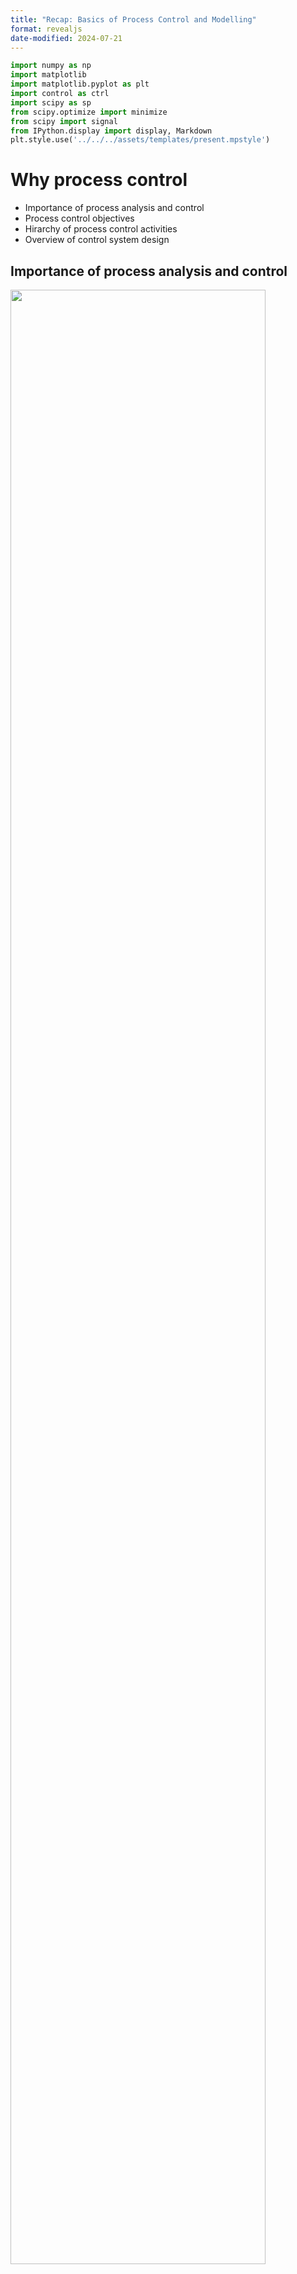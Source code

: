 ```yaml
---
title: "Recap: Basics of Process Control and Modelling"
format: revealjs
date-modified: 2024-07-21
---
```


```python
import numpy as np
import matplotlib
import matplotlib.pyplot as plt
import control as ctrl
import scipy as sp
from scipy.optimize import minimize
from scipy import signal
from IPython.display import display, Markdown
plt.style.use('../../../assets/templates/present.mpstyle')
```

# Why process control 

* Importance of process analysis and control
* Process control objectives
* Hirarchy of process control activities
* Overview of control system design

## Importance of process analysis and control

::: {.r-stack}

![](./chemical-processes-01.png){.fragment width=90%}

![](./chemical-processes-02.png){.fragment width=90%}

:::

::: {.fragment}

* Optimal process operations require [efficient and effective
  control]{.highlight}
* Control systems and advanced algorithms are deployed to monitor, regulate,
  and
  optimize the process variables.  

:::

## Process System, Input and Output


::: {.r-stack}

![](./process-system-nomenclature-01.png){.fragment .absolute top=150 right=50 width=90%}

![](./process-system-nomenclature-02.png){.fragment .absolute top=150 right=50 width=90%}

![](./process-system-nomenclature-03.png){.fragment .absolute top=150 right=50 width=90%}

![](./process-system-nomenclature-04.png){.fragment .absolute top=150 right=50 width=90%}

![](./process-system-nomenclature-05.png){.fragment .absolute top=150 right=50 width=90%}

![](./process-system-nomenclature-06.png){.fragment .absolute top=150 right=50 width=90%}

![](./process-system-nomenclature-07.png){.fragment .absolute top=150 right=50 width=90%}

:::

::: {.fragment .absolute top=450}

:::: {.columns}

::: {.column width=50%}

![](../../../assets/images/liquid-level-tank-example.png){width=70%}

:::
::: {.column .smaller width=50%}

- Manipulated Variable (MV): The flow rate of the liquid into or out of the
  tank. 

- Controlled Variable (CV): Level of the liquid in the tank

- Disturbances: Changes in inlet flow rate, changes in outlet flow rate,
  temperature variations, pressure fluctuations

- Unmeasured Output: The temperature of the liquid in the tank

:::
::::
:::

## Control objectives

:::: {.columns}

::: {.column .fragment width=45%}

### Explicit control objectives (ECOs)

- Clearly defined and typically quantifiable goals for the performance of a
  control system. 

- These objectives are explicitly stated

- Form the basis of the formal design and analysis of control systems

- [Examples]{.highlight}:

  ::: {.smaller}
  Setpoint Tracking, Disturbance Rejection, Stability, Speed of Response,
  Overshoot Minimization, Regulatory Compliance 
  :::
:::

::: {.column width=10%}
:::

::: {.column .fragment width=45%}

### Implicit control objectives (ICOs)

- Not explicitly stated or quantified

- Often evaluated qualitatively

- Have a significant long-term impact

- Play a crucial role in the successful implementation

- [Examples]{.highlight}:

  :::{.smaller}
  Simplicity, Reliability, Cost-effectiveness, Safety, Flexibility, Scalability 
  :::
  
:::

::::

:::{.fragment}
:::{.callout-note appearance="simple"}

Control System Design should link the two types of control objectives.

Real plants can have similar ICOs but different ECOs

:::
:::


## Implicit control objectives

:::: {.columns}

::: {.column width=50%}

::: {.fragment}

### Safety First

- People
- Environment
- Equipment

### Profit

- meeting final product specifications
- minimizing waste production
- minimizing environmental impact
- minimizing energy use
- maximizing overall production rate

:::

:::


::: {.column width=50%}

::: {.fragment}

### Reducing variability

- Poor control requires set point far from constraint

  ![](../../../assets/images/01-recap-fig1-pv_poorly_controlled.png){width="50%"}

:::

:::{.fragment}

- Good control permits set point near constraint 
    
  ![](../../../assets/images/01-recap-fig2-pv_tightly_controlled.png){width="50%"}

:::

:::

::::

  <!-- right: 800px !important; -->
  <!---->

## Optimal plant operations

::: {.r-stack}

![](./01-recap-fig3-optimal-plant-operations-01.png){.fragment  .absolute top=100 right=50 width=80%}

![](./01-recap-fig3-optimal-plant-operations-02.png){.fragment  .absolute top=100 right=50 width=80%}

![](./01-recap-fig3-optimal-plant-operations-03.png){.fragment  .absolute top=100 right=50 width=80%}

![](./01-recap-fig3-optimal-plant-operations-04.png){.fragment  .absolute top=100 right=50 width=80%}

![](./01-recap-fig3-optimal-plant-operations-05.png){.fragment  .absolute top=100 right=50 width=80%}

![](./01-recap-fig3-optimal-plant-operations-06.png){.fragment .absolute top=100 right=50 width=80%}


::: 

## Hirarchy of process control activities

::: {.r-stack}

![](./01-recap-time-scales-of-process-control-activities-01.png){.fragment  .absolute top=150 right=50}

![](./01-recap-time-scales-of-process-control-activities-02.png){.fragment  .absolute top=150 right=50}

![](./01-recap-time-scales-of-process-control-activities-03.png){.fragment  .absolute top=150 right=50}

![](./01-recap-time-scales-of-process-control-activities-04.png){.fragment  .absolute top=150 right=50}

![](./01-recap-time-scales-of-process-control-activities-05.png){.fragment  .absolute top=150 right=50}

![](./01-recap-time-scales-of-process-control-activities-06.png){.fragment  .absolute top=150 right=50}

![](./01-recap-time-scales-of-process-control-activities-07.png){.fragment .absolute top=150 right=50}

:::

## Overview of control system design

![](../../../assets/images/major-steps-control-system-developement.png)

<!-- :::: {.columns} -->
<!---->
<!-- ::: {.column width=50%} -->
<!-- ![](../../../assets/images/major-steps-control-system-developement.png) -->
<!-- ::: -->
<!---->
<!-- ::: {.column width=50%} -->
<!---->
<!-- ::: -->
<!---->
<!-- :::: -->
<!---->

# Fundamentals of process modeling

* Why process modeling?
* Types of process models
* Basic principles of mass and energy balances
* Process control terminology

## Why process modeling?

::: {.incremental}
- Enhancing Process Understanding
  
  :::{.smaller}
  Enable study of transient behavior without disruption

  Provide valuable insights into dynamic and steady-state process behavior

  Useful even before plant construction
  :::

- Process Simulators for Training

  ::: {.smaller}
  Essential for training plant operators in complex units and emergencies

  Create a realistic training environment when connected to process control equipment
  :::

- Facilitating Evaluation of Control Strategies

  ::: {.smaller}
  Assist in identifying variables to be controlled and manipulated
  
  Aid in preliminary controller tuning

  Play an explicit role in model-based control strategies
  :::

- Optimization of Operating Conditions

  ::: {.smaller}
  Recalculation of optimum conditions maximizes profit or minimizes costs

  Utilize steady-state process model and economic data

  Allow for continuous enhancement of process performance
  :::

::: 

## Types of process models

:::: {.columns}

::: {.column width=50%}

- Theoretical models 
  
  ::: {.smaller}
  Developed using the principles of chemistry, physics,
  and biology.

  First principles models

  Mass, momentum, and heat balances

  :::
- Empirical models 

  ::: {.smaller}

  Obtained by fitting experimental data.

  Statistical models

  Correlations

  data driven models

  :::
  
- Semi-empirical/ hybrid models 

  ::: {.smaller}
  A combination of the theoretical and empirical models

  The numerical values of one or more of the parameters in a theoretical model
  are calculated from experimental data.

  :::

:::

::: {.column width=50%}

![](../../../assets/images/hybrid_models.png)

:::

::::

## Basic principles of mass and energy balances

::: {.incremental}

- In general

  $$
  \text{accumulation} = \text{in} - \text{out} - \text{reaction} - \text{tranfer}
  $$

- Mass balance (without reaction and transfer)

  $$
  \left\{\begin{array}{c}
  \text {rate of mass} \\
  \text {accumulation}
  \end{array}\right\} 
  = \left\{\begin{array}{c}
    \text {rate of} \\
    \text {mass in}
    \end{array}\right\}
  - \left\{\begin{array}{c}
    \text {rate of} \\
    \text {mass out}
    \end{array}\right\}
  $$


- For component _i_ (with reaction term included) 

  ::: {.smaller}

  $$
    \left\{\begin{array}{c}
    \text {rate of} \\
    \text {component i} \\
    \text {accumulation}
    \end{array}\right\} 
    = \left\{\begin{array}{c}
      \text {rate of} \\
      \text {component i} \\
      \text {in}
      \end{array}\right\}
    - \left\{\begin{array}{c}
      \text {rate of} \\
      \text {componenti } \\
      \text {out}
      \end{array}\right\}
    + \left\{\begin{array}{c}
      \text {rate of} \\
      \text {component i} \\
      \text {produced}
      \end{array}\right\}
  $$
  
  :::

:::

## Basic principles of mass and energy balances

- Energy balance

$$
\begin{aligned}
\left\{\begin{array}{c}
\text { rate of energy } \\
\text { accumulation }
\end{array}\right\} &= \left\{\begin{array}{c}
\text { rate of energy in } \\
\text { by convection }
\end{array}\right\} \\
& -\left\{\begin{array}{c}
\text { rate of energy out } \\
\text { by convection }
\end{array}\right\} \\
& +\left\{\begin{array}{c}
\text { net rate of heat addition } \\
\text { to the system from } \\
\text { the surroundings }
\end{array}\right\} \\
& +\left\{\begin{array}{c}
\text { net rate of work } \\
\text { performed on the system } \\
\text { by the surroundings }
\end{array}\right\}
\end{aligned}
$$

## Blending of two components

:::: {.columns}

::: {.column width=50%}

![](../../../assets/images/blending-example.png)

:::

::: {.column width=50%}

::: {.incremental}

- Overall mass balance 

  ::: {.smaller}

  $$
  \left\{\begin{array}{c}
  \text {rate of accumulation} \\
  \text {of mass in the tank}
  \end{array}\right\} 
  = \left\{\begin{array}{c}
    \text {rate of} \\
    \text {mass in}
    \end{array}\right\}
  - \left\{\begin{array}{c}
    \text {rate of} \\
    \text {mass out}
    \end{array}\right\}
  $$
  ::: 

  $$
  \frac{d(V \rho)}{dt} = w_1 + w_2 - w
  $$

- Component balance

  $$
  \frac{d(V \rho x)}{dt} = w_1 x_1 + w_2 x_2 - w x
  $$

:::

:::

::::


## Blending of two components {visibility="uncounted"}

:::: {.columns}

::: {.column width=50%}

![](../../../assets/images/blending-example.png)

:::

::: {.column width=50%}

- Overall mass balance 

  ::: {.smaller}

  $$
  \left\{\begin{array}{c}
  \text {rate of accumulation} \\
  \text {of mass in the tank}
  \end{array}\right\} 
  = \left\{\begin{array}{c}
    \text {rate of} \\
    \text {mass in}
    \end{array}\right\}
  - \left\{\begin{array}{c}
    \text {rate of} \\
    \text {mass out}
    \end{array}\right\}
  $$
  ::: 

  $$
  \frac{d(V \rho)}{dt} = w_1 + w_2 - w
  $$

- Component balance

  $$
  \frac{d(V \rho x)}{dt} = w_1 x_1 + w_2 x_2 - w x
  $$

:::

::::


::: {.callout-tip appearance="simple"}
It is possible to further simplify the system of two differential equations to 

:::{.smaller}
$$
  \frac{dV}{dt} = \frac{1}{\rho}\left(w_1 + w_2 - w \right)
$$

$$
  \frac{dx}{dt} = \frac{w_1}{V \rho} \left(x_1 - x\right)+ \frac{w_2}{V \rho} \left(x_2 - x\right)
$$
:::
:::

## Degrees of freedom analysis 

::: {.fragment}
- To simulate a process, it’s crucial to confirm that the model equations, both
  differential and algebraic, form a set of relations that can be solved.
:::

::: {.fragment}
- For the model to have a unique solution, the number of unknown variables
  should match the number of independent model equations.
:::

:::: {.fragment}
- $N_F = N_V - N_E$

  ::: {.smaller}
  ::: {.fragment}
  1. $N_F = 0$: The process model is exactly specified. If $NF = 0$, then the
     number of equations is equal to the number of process variables and the
     set of equations has a solution. (However, the solution may not be unique
     for a set of nonlinear equations.)
  :::

  ::: {.fragment}
  2. $N_F > 0$: The process is underspecified. If $N_F > 0$, then $N_V > N_E$,
     so there are more process variables than equations. Consequently, the
     $N_E$ equations have an infinite number of solutions, because NF process
     variables can be specified arbitrarily.
  :::

  ::: {.fragment}
  3. $N_F < 0$: The process model is overspecified. For $N_F < 0$, there are
     fewer process variables than equations, and consequently the set of
     equations has no solution.
  :::
  :::
::::


## Solution of model equations

- **Nonlinear Chemical Processes:** These result in complex ordinary
  differential equations when modeled.
   
- **Linear System Controls:** These tools are well-established and provide
  valuable insights when processes operate near a specific point.

- **Laplace Transform:** This simplifies creation of input-output models by
  converting differential equations to algebraic ones.

- **Transfer Function:** An essential tool in control system design and
  analysis, representing linear control theory.

![](../../../assets/images/Laplace-transform-concept.png) 


## Empirical models

- We can construct an empirical model using plant data

- Assume a certain idealized model structure

- First-order plus deadtime (FOPDT) model
 
  Time domain form
  $$\tau_p \frac{dy(t)}{dt} + y(t) = K_p u(t - \theta_p)$$

  Frequency domain form (transfer function)
  $$ G_p(s) = \frac{K_p e^{-\theta_p s}}{\tau_p s + 1}$$

- $K_p$: Process gain; $\tau_p$: time constant; $\theta_p$: deadtime

:::{.callout-note appearance="simple"}
FOPDT model is often used in controller tuning.
A transfer function is a mathematical formula that describes how a system responds to different inputs over time.
:::

## Second-Order plus Deadtime (SOPDT) Model

- Time domain

  $$ \tau^2 \frac{ d^2 y(t)}{dt^2} + 2 \xi \tau \frac{d y(t)}{dt} + y(t) = K_p u(t - \theta)$$

- Frequency domain

  $$ G_p(s) = \frac{Y(s)}{U(s)} = \frac{K_p e^{-\theta s}}{\tau^2 s^2 + 2 \xi \tau s + 1}$$


- $K_p$: Process gain; $\tau$: time constant; θ: dead time; $\xi$: damping factor or coefficient

- Behavior: 
  
  :::: {.columns .smaller}

  ::: {.column width=40%}
   
   $\xi > 1$: Overdamped 

   $0 < \xi < 1$:  Underdamped

  :::

  ::: {.column width=40%}
   
   $\xi = 1$: Critically damped 

   $\xi = 0$: Sustained oscillations

  :::

  ::: {.column width=20%}
   
   $\xi < 0$: Unstable

  :::


  ::::

# Dynamic Behavior of Processes

* Input types
* Response of first-order systems
* Response of second-order systems
* Properties of transfer functions
* Stability of linear systems

## Input types

![](../../../assets/images/Input-types.png)

## Response of first-order systems

:::: {.columns}

::: {.column width=50%}

![](../../../assets/images/liquid-level-tank-example.png)

- Overall mass balance

  $$A \frac{dh}{dt} = F_{in} - F_{out}$$

- Outlet flow rate, F~out~ has a square-root dependence on liquid level
  $F_{out} = \beta \sqrt{h}$


:::
::: {.column width=50%}

- Resulting nonlinear equation

  $$A \frac{dh}{dt} = F_{in} - \beta \sqrt{h}$$

  :::{.smaller}
  $$
  \tau \frac{d \bar{h}}{dt} + \bar{h} = kF_{in} ; \, 
  \tau = \frac{2A\sqrt{h}}{\beta} ; \, 
  k = \frac{2 \sqrt{h}}{\beta}
  $$
  :::

- Transfer function

  :::{.smaller}
  $$
  \frac{\bar{h}(s)}{\bar{F_in}(s)} = g(s) = \frac{k}{\tau s + 1}
  $$
  :::

- **Process gain (k)**:  Ultimate value of the response (new steady-state)
for a unit-step change in the input. 

- **Time constant (τ)**:  Time necessary for the process to adjust to a
change in the input. 

:::
::::


## Response of first-order systems

:::: {.columns}

::: {.column}

```python

# FOPDT system
# G(s) = K_p / (τs + 1) * e^(-θs)

def fopdt(Kp, tau, theta):
    # Create a transfer function for the FOPDT process
    numerator = [Kp]
    denominator = [tau, 1]
    
    # Use zero-order Pade approximation for time delay
    num,den = ctrl.pade(theta, 0)
    delay = ctrl.tf(num, den)

    # Combine the process and delay into a single transfer function
    fopdt_process = ctrl.series(delay, ctrl.tf(numerator, denominator))
    
    return fopdt_process
```

```python
K_p = 1
tau = 10
theta = 0

fopdt_process = fopdt(K_p, tau, theta)

t = np.linspace(0,80,200)
_,y = ctrl.step_response(fopdt_process,t)

t_by_tau = t/tau

y_632 = np.max(y) * 0.632 
t_632 = t_by_tau[np.where(y >= y_632)[0][0]]

t_by_tau_5 = 5
y_t_by_tau_5 = y[np.where(t_by_tau >= t_by_tau_5)[0][0]]

plt.plot(t_by_tau,y, color='#65489d')

plt.plot([0, t_632], [y_632, y_632], color='#0d5e5e', linestyle='--')
plt.plot([t_632, t_632], [0, y_632], color='#0d5e5e', linestyle='--')

plt.plot([0, t_by_tau_5], [y_t_by_tau_5, y_t_by_tau_5], color='#0d5e5e', linestyle='--')
plt.plot([t_by_tau_5, t_by_tau_5], [0, y_t_by_tau_5], color='#0d5e5e', linestyle='--')

plt.xlabel('$\\frac{t}{\\tau}$')
plt.ylabel('Normalized Response $\\left[\\frac{h(t)}{h(\\infty)}\\right]$')
plt.xlim([0, 8])
plt.ylim([0, 1.2])

plt.text(1.1, 0.632, '0.632')

plt.show()
```
:::

::: {.column}

- The ultimate (steady-state) value of the response, $\bar{h} (t \to \infty)$, is
  equal to k for a unit-step change.

- When the elapsed time is equal to the process time constant $t = \tau$, the
  system reaches 63.2% of its final response.

- After approximately 5τ, the transient response can be considered as having
  reached steady-state.

- For a given t / τ, the output reaches the same fraction of the ultimate
  output response value.

:::

::::

:::{.callout-note .smaller .smaller appearance='simple'}

In a tank process, a rise in the inlet flow rate elevates the liquid level,
which in turn increases the hydrostatic pressure and subsequently the outlet
flow rate. The system eventually reaches a new steady state. This feature is
termed 'self-regulation'. 

:::

## Response of first-order systems

```python

tau = 10
theta = 10

t = np.linspace(0,80,200)
s1 = fopdt(1, tau, theta)
s2 = fopdt(4, tau, theta)
s3 = fopdt(2.5, tau, theta)
s4 = fopdt(2.5, tau*2, theta)


T, y1 = ctrl.step_response(s1,t) 
T, y2 = ctrl.step_response(s2,t) 
T, y3 = ctrl.step_response(s3,t) 
T, y4 = ctrl.step_response(s4,t) 

t_by_tau = T/tau

# While the Pade approximation helps to make delay a part of the transfer
# function that can be used in standard control analysis and design methods,
# it's not perfect and does not represent a "true" delay.

# Introduce delay
delay_samples = int(theta / (T[1] - T[0]))  # Calculate the number of samples to shift

# Start with zeros and then append the delayed response
yd1 = np.concatenate((np.zeros(delay_samples), y1[:len(y1) - delay_samples]))
yd2 = np.concatenate((np.zeros(delay_samples), y2[:len(y2) - delay_samples]))
yd3 = np.concatenate((np.zeros(delay_samples), y3[:len(y3) - delay_samples]))
yd4 = np.concatenate((np.zeros(delay_samples), y4[:len(y4) - delay_samples]))

plt.xlabel('$\\frac{t}{\\tau}$')
plt.ylabel('Normalized Response $\\left[\\frac{h(t)}{h(\\infty)}\\right]$')
plt.xlim([0, 8])
plt.ylim([0, 4.2])

plt.plot(t_by_tau,yd1, color='#65489d')
plt.plot(t_by_tau,yd2, color='#388ecc')
plt.plot(t_by_tau,yd3, color='#0d5e5e')
plt.plot(t_by_tau,yd4, color='#9f1d54')

# plt.text(1.1, 0.632, '0.632')

plt.text(1.4, 0.2, '$\\tau_d = \\tau$')
plt.arrow(1.4, 0.2, -0.3, -0.15, color='black', width=0.01, length_includes_head=True)

plt.text(8.2, 1, '$k = 1$')
plt.text(8.2, 2.4, '$k = 2.5$')
plt.text(8.2, 4, '$k = 4$')

plt.text(6.9, 3.8, '$\\tau = 1$')
plt.text(6.9, 1.05, '$\\tau = 1$')
plt.text(6.9, 2.55, '$\\tau = 2$')
plt.text(6.9, 2.25, '$\\tau = 1$')

plt.show()
```

## Response of second-order systems

::::{.columns}

:::{.column width=50%}

![](../../../assets/images/Performance-characteristics-underdamped-system.png)

:::

:::{.column width=50%}

- Rise time ($t_r$): time required for y(t) to first cross its new steady state
  value

- Overshoot (a/b):  The maximum amount by which the response exceeds the new
  steady state value

- Decay ratio (c/a): Ratio of the height of successive peaks in the response

- Period of oscillation (P): time for a complete cycle

- Response/ settling time ($t_s$): time required for the response to remain
  within a ± 5% band based upon steady state value.

:::

::::

:::{.callout-note appearance="simple"}

Decay ratio, overshoot, response time, and damping factor (ξ) can be used as a
basis for tuning.

:::

## Response of second-order systems

::::{.columns}

:::{.column width=50%}

### Critically damped (ξ = 1)

```python
# Response of second order system
# G_p(s) = Y(s) / U(s) = K_p / (τ^2 s^2 + 2ζτ s + 1)
# K_p is the gain of the system, τ is the time constant, and ζ is the
# damping ratio. The time constant τ of the system is related to the natural
# frequency ω_n and damping ratio as follows: τ = 1 / (ζω_n)

# Define the system parameters

K_p = 1.0  # gain
tau5 = 5.0  # time constant
tau10 = 10.0  # time constant
tau20 = 20.0  # time constant
zeta = 1  # damping ratio

# Define the system
num = [K_p]
den5 = [tau5**2, 2*zeta*tau5, 1]
den10 = [tau10**2, 2*zeta*tau10, 1]
den20 = [tau20**2, 2*zeta*tau20, 1]

system5 = signal.TransferFunction(num, den5)
system10 = signal.TransferFunction(num, den10)
system20 = signal.TransferFunction(num, den20)

# Define the time array
t = np.linspace(0, 120, 1000)

# Simulate the step response
t, y5 = signal.step(system5, T=t)
t, y10 = signal.step(system10, T=t)
t, y20 = signal.step(system20, T=t)

# Plot the response

plt.plot(t,y5, color='#65489d', label ='$\\tau = 5$')
plt.plot(t,y10, color='#388ecc', label ='$\\tau = 10$')
plt.plot(t,y20, color='#0d5e5e', label ='$\\tau = 20$')

plt.axhline(1.0, color='#535353', linestyle='--')

plt.xlabel('Time')
plt.ylabel('y(t)')
plt.legend(loc='lower right')

plt.xlim([0, 120])
plt.ylim([0, 1.2])

# plt.text(22, 0.9, '$\\tau = 5$')
# plt.text(45, 0.9, '$\\tau = 10$')
# plt.text(88, 0.9, '$\\tau =20$')

plt.show()
```
::: {.smaller}

- Output response becomes more sluggish as τ increases.

- The responses are qualitatively similar. 

:::

:::

::: {.column .fragment width=50%}

### Effect of ξ

```python
# Response of second order system
# G_p(s) = Y(s) / U(s) = K_p / (τ^2 s^2 + 2ζτ s + 1)
# K_p is the gain of the system, τ is the time constant, and ζ is the
# damping ratio. The time constant τ of the system is related to the natural
# frequency ω_n and damping ratio as follows: τ = 1 / (ζω_n)

# Define the system parameters

K_p = 1.0  # gain
tau = 10.0  # time constant

zeta = 1.0
zeta2 = 2.0  # damping ratio
zeta_p5 = 0.5
zeta_p25 = 0.25

# Define the system
num = [K_p]
den_z = [tau**2, 2*zeta*tau, 1]
den_z2 = [tau**2, 2*zeta2*tau, 1]
den_zp5 = [tau**2, 2*zeta_p5*tau, 1]
den_zp25 = [tau**2, 2*zeta_p25*tau, 1]

system_z = signal.TransferFunction(num, den_z)
system_z2 = signal.TransferFunction(num, den_z2)
system_zp5 = signal.TransferFunction(num, den_zp5)
system_zp25 = signal.TransferFunction(num, den_zp25)

# Define the time array
t = np.linspace(0, 120, 1000)

# Simulate the step response
t, y_z = signal.step(system_z, T=t)
t, y_z2 = signal.step(system_z2, T=t)
t, y_zp5 = signal.step(system_zp5, T=t)
t, y_zp25 = signal.step(system_zp25, T=t)

# Plot the response

plt.plot(t,y_z2, color='#65489d', label='$\\xi = 2$')
plt.plot(t,y_z, color='#388ecc', label='$\\xi = 1$')
plt.plot(t,y_zp5, color='#0d5e5e', label='$\\xi = 0.5$')
plt.plot(t,y_zp25, color='#9f1d54', label='$\\xi = 0.25$')
# plt.plot(t,y_zm1, color='#4d1013', label='$\\xi = -0.1$')

plt.axhline(1.0, color='#535353', linestyle='--')

plt.xlabel('Time')
plt.ylabel('y(t)')
plt.legend(loc='lower right')

plt.xlim([0, 120])
plt.ylim([0, 1.5])

plt.show()
```

::: {.smaller}

- ξ < 1: Oscillation and overshoot

- ξ > 1: Sluggish response, no oscillations; no overshoot

- ξ = 1: Fastest response, no oscillations; no overshoot

:::

:::

::::

## Properties of transfer functions 

- For transfer function

  $$g(s)= \frac{y(s)}{u(s)} = 
  \frac{b_0 s^m + \ldots + b_m}{a_0 s^n + \ldots + a_n} = 
  \frac{z(s)}{p(s)}
  $$

- The roots of the polynomial z(s) are the **zeros** of the transfer function or
  the zeros of the process.

- The roots of the polynomial p(s) are the **poles** of the transfer function or
  the poles of the process.

- A physical system needs to be *proper* ($n \geq m$), and *casual* (output
  depends only on past inputs)

- Characteristic equation

  The denominator polynomial p(s) when equated to zero is called the
  characteristic equation:

  $p(s) = a_0 s^n + \ldots + a_n = 0$

## Stability of linear systems {auto-animate=true}

::::{.columns}

:::{.column width=60%}

:::{.fragment index=1}

- The location of the poles of a transfer function determines the bounded
  input–bounded output (BIBO) stability of a process.

:::

:::{.fragment index=2}

- If the transfer function of a dynamic process has a pole with a positive real
  part, the process is unstable. If the real part is zero, then the process is
  critically stable

:::

:::{.fragment index=4}

- We need to be cautious when we derive a transfer function model from a
  statespace model, because a zero (or zeros) may cancel a pole (or poles).
  This becomes especially important if the canceled pole is unstable, which
  means that those modes of the process would be hidden from us.

:::

:::

::: {.column width=40%}

![](../../../assets/images/regions-of-stability-s-plane.png)

:::

::::

## Routh's Stability Criterion

Routh's Criterion is a mathematical test that is used to determine whether a
linear system is stable or unstable. It does not require explicit calculation
of the roots of the characteristic equation.

::::{.columns}

:::{.column width=60%}

- The first step in Routh's Criterion is to set up the Routh array.

- Then, we examine the first column of the array. If there are no sign changes
  in the first column, the system is stable.

- If there are sign changes in the first column, the system is unstable. The
  number of sign changes corresponds to the number of roots with positive real
  parts.
  
:::

:::{.column width=40%}

![](../../../assets/images/routh-array.png)

:::

::::

:::{.callout-note appearance='simple'}

Routh's Criterion can also be used to determine relative stability and system type.

:::

## Root locus method

:::: {.columns}

:::{.column width=60%}

Root Locus is a graphical method used in control systems to examine how the
system stability changes with varying gain. 

- It shows possible pole locations as system gain varies from zero to infinity.

- The method provides insights into stability and transient response.

- Root locus begins at open-loop poles and ends at open-loop zeros.

- The plot exists on parts of the complex plane where the number of open-loop
  poles and zeros to the right is odd.

- Consider the characteristic equation
  $$p(s,k)= s^2 + s + k =0$$


:::

::: {.column width=40%}

```python

# Define the system
num = [1]
den = [1, 1, 0]  # Coefficients of the characteristic equation
sys = ctrl.TransferFunction(num, den)

# Calculate and plot the root locus
# rlist, klist = ctrl.root_locus(sys)

# In newer versions, the control.root_locus function returns a single value, a
# tuple containing the root locations and gain values, instead of two separate
# values.
root_locus_data = ctrl.root_locus(sys)
rlist = root_locus_data[0,0]
klist = root_locus_data[0,1]


plt.xlabel('Re')
plt.ylabel('Im')

plt.xlim([-1, 0])
plt.ylim([-1, 1])

# plt.arrow(-0.8, 0, 0.3, 0, color='black', width=0.01, length_includes_head=True)

plt.show()

# # Define the system
# num = [1]
# den = [1, 1, 0]  # Coefficients of the characteristic equation
# sys = ctrl.TransferFunction(num, den)
#
# # Calculate the root locus
# rlist, klist = ctrl.root_locus(sys)
#
# # Create the plot
# plt.figure()
# for i in range(rlist.shape[1]):
#     # plot a line for this branch
#     branch = rlist[:, i]
#     plt.plot(branch.real, branch.imag)
#
#     # plot an arrow at 25% and 75% along the line
#     for loc in [0.25, 0.75]:
#         s = int(np.round(loc * len(branch)))
#         plt.arrow(branch[s-1].real, branch[s-1].imag,
#                   branch[s].real - branch[s-1].real,
#                   branch[s].imag - branch[s-1].imag,
#                   shape='full', lw=0, length_includes_head=True, head_width=.03)
#
# plt.title('Root Locus for the System s^2 + s + k')
# plt.xlabel('Re')
# plt.ylabel('Im')
# plt.grid(True)
# plt.show()
#
```
:::

::::


# Feedback Control Systems
* Introduction to feedback control
* Control law
* Proportional, integral, and derivative control actions
* Further topics

## Introduction to feedback control


::: {.r-stack}

![](../../../assets/images/feedback-control-1.png){.fragment .absolute top=150 right=50 width=90%}
![](../../../assets/images/feedback-control-2.png){.fragment .absolute top=150 right=50 width=90%}
![](../../../assets/images/feedback-control-3.png){.fragment .absolute top=150 right=50 width=90%}
![](../../../assets/images/feedback-control-4.png){.fragment .absolute top=150 right=50 width=90%}

:::

## Introduction to feedback control

:::: {.columns}

:::{.column width=60%}

- $y = g_p m + g_d d$

- Error: $e = y_{sp} - y_m$

- Control action: $c = g_c e = g_c(y_{sp} - y_m)$

- Manipulated variable: $m = g_f c = g_c g_f (y_{sp} - y_m)$

:::

::: {.column width=40%}

![](../../../assets/images/feedback-control-4.png){width=90%}

:::

::::

- Controlled variable: $y = g_p m + g_d d = g_c g_f g_p (y_{sp} - y_m) + g_d d$

- Closed loop transfer function
  $$
  y = \frac{g_p g_f g_c}{1 + g_p g_f g_c g_m} y_{sp} +
      \frac{g_d}{1 + g_p g_f g_c g_m} d
  $$

## Introduction to feedback control

  $$y = G_{sp} y_{sp} + G_d d$$

:::{.smaller}

- $G_{sp}$ embodies the dynamics of the setpoint response.  
  How the process output will respond when the set-point is changed? 

- $G_d(s)$ indicates how the process output will respond when a
  disturbance enters the process. 

- Denominators of the closed-loop transfer functions, $G_{sp}$ and $G_{d}$, are the
  same, indicating that they share the same stability characteristics.

- In a more general setting, the closed-loop transfer function for general
  block diagram is represented as

  $$
  \frac{r(s)}{r_i(s)} = \frac{G_1(s)}{1 + G_2(s)}
  $$
  
  In this expression, $r$ is an output variable or any internal variable within
  the control loop and $r_i$ represents an input variable such as $y_{sp}$ or $d$. 

  The transfer function $G_1$ is the product of the transfer functions in the
  forward path that connects an input $r_i$ to an output $r$. 

  $G_2$ is the transfer function composed of all transfer functions in the feedback loop.
:::

## Introduction to feedback control

![](../../../assets/images/heat-exchanger-feedback-control.png){.absolute top=150 right=50 width=90%}

## Introduction to feedback control

![](../../../assets/images/heat-exchanger-feedback-control-schematic.png){.absolute top=150 right=50 width=90%}


## Control law

::: {.fragment}
- The control signal c(t) is calculated, given the value of the error e(t),
  through a predefined functional relationship
  $$c(t) = C \left[e(t)\right]$$
:::

::: {.fragment}
- The function $C[\cdot]$ constitutes teh control law.
:::

::: {.fragment}
- Establishes the manner with which the error information is processed by the controller. 
:::

::: {.fragment}
- The most common functional form is the three-mode proportional–integral–
derivative (PID) control law
$$ \frac{\bar{c}(s)}{\bar{e}(s)} = g_c(s) = k_c \left(1 + \frac{1}{\tau_I s} +\tau_D s \right)$$
:::


## Proportional mode

:::{.fragment}
- This mode produces a control signal that is proportional to the error:
  $$c(t) = k_c e(t) + c_b$$
:::

:::{.fragment}
- $k_c$ represents the proportional gain of the controller:
  Defines how sensitive the controller is to errors present in the system. 
:::

:::{.fragment}
- $c_b$ is a bias signal that corresponds to the value of the control signal when the error is zero. 
  The bias signal is the steady-state value of the control signal. 
:::

:::{.fragment}
- Define - deviation variable $\bar{c}(t) = c(t) - c_b$; also $\bar{e}(t) = e(t)$
:::

:::{.fragment}
- Transfer function:
  $$ \frac{\bar{c}(s)}{\bar{e}(s)} = g_c(s) = k_c $$
:::

## Proportional mode

```python

# Define system parameters
Kp_p5 = 0.5  # Proportional gain
Kp_1 = 1  # Proportional gain
Kp_4 = 4  # Proportional gain

# Define the P controller
# C(s) = K_p 
p_controller_p5 = ctrl.TransferFunction([Kp_p5], [1])
p_controller_1 = ctrl.TransferFunction([Kp_1], [1])
p_controller_4 = ctrl.TransferFunction([Kp_4], [1])

# Define the plant
plant = ctrl.TransferFunction([2], [5, 1])

# Define the disturbance
disturbance = ctrl.TransferFunction([1], [5, 1])

# Define the open loop system for disturbance rejection
open_loop_sys = disturbance 

# Define the closed loop system for disturbance rejection
closed_loop_sys_p5 = disturbance/(1 + plant*p_controller_p5) 
closed_loop_sys_1 = disturbance/(1 + plant*p_controller_1) 
closed_loop_sys_4 = disturbance/(1 + plant*p_controller_4) 

# Define time array
t = np.linspace(0, 30, 3000)

# Calculate the step response for the setpoint change and disturbance
t_ol, y_open_loop = ctrl.step_response(open_loop_sys, t)
t_cl_p5, y_setpoint_p5 = ctrl.step_response(closed_loop_sys_p5, t)
t_cl_1, y_setpoint_1 = ctrl.step_response(closed_loop_sys_1, t)
t_cl_4, y_setpoint_4 = ctrl.step_response(closed_loop_sys_4, t)

# Plot the responses
plt.plot(t_ol,y_open_loop, color='#65489d')
plt.plot(t_cl_p5,y_setpoint_p5, color='#388ecc')
plt.plot(t_cl_1,y_setpoint_1, color='#0d5e5e')
plt.plot(t_cl_4,y_setpoint_4, color='#9f1d54')

plt.xlabel('Time')
plt.ylabel('$y(t)$')
plt.xlim([0, 30])
plt.ylim([0, 1])

plt.text(31, 1-0.01, 'Open loop response')
plt.text(31, 0.5-0.01, '$K_p = 0.5$')
plt.text(31, 0.33-0.01,'$K_p = 1$')
plt.text(31, 0.1-0.01, '$K_p = 4$')

plt.show()

```

## Integral mode

::: {.fragment}
- The control signal for this mode is produced by the integral equation:
  $$ c(t) = \frac{k_c}{\tau_I}\int{e(t)dt} + c_b$$
:::

::: {.fragment}
- The new parameter $\tau_I$ represents the integral time constant or the reset time. 
:::

::: {.fragment}
- With this mode, the controller responds effectively to errors that build up over time.

  :::{.smaller}
  This is a very important feature because even if the error is small, as long as it
  persists, a large control signal may be calculated, thus helping to eliminate the
  error quickly
  :::
:::


::: {.fragment}
- The transfer function of a controller with only the integral mode is
  $$ \frac{\bar{c}(s)}{\bar{e}(s)} = g_c(s) = k_c \left(\frac{1}{\tau_I s}  \right)$$
:::

## Integral mode


```python

# Define system parameters
Kp = 2.5  # Proportional gain

Tau_I_2 = 2 # integral time const
Tau_I_10 = 10 # integral time const
Tau_I_30 = 30 # integral time const

Ki_2 = Kp/Tau_I_2 # integral gain
Ki_10 = Kp/Tau_I_10 # integral gain
Ki_30 = Kp/Tau_I_30 # integral gain

# Define the PI controller
# C(s) = K_p + K_i/s
pi_controller_2 = ctrl.TransferFunction([Ki_2], [1, 0])
pi_controller_10 = ctrl.TransferFunction([Ki_10], [1, 0])
pi_controller_30 = ctrl.TransferFunction([Ki_30], [1, 0])

# Define the plant
plant = ctrl.TransferFunction([2], [5, 1])

# define set point
setpoint = ctrl.TransferFunction([1], [1])

# for setpoint tracking
setpoint_tf_2 = (plant*pi_controller_2*setpoint)/(1+plant*pi_controller_2)
setpoint_tf_10 = (plant*pi_controller_10*setpoint)/(1+plant*pi_controller_10)
setpoint_tf_30 = (plant*pi_controller_30*setpoint)/(1+plant*pi_controller_30)

# Define time array
t = np.linspace(0, 60, 3000)

# Calculate the step response for the setpoint change and disturbance
t_sp_2, y_setpoint_2 = ctrl.step_response(setpoint_tf_2, t)
t_sp_10, y_setpoint_10 = ctrl.step_response(setpoint_tf_10, t)
t_sp_30, y_setpoint_30 = ctrl.step_response(setpoint_tf_30, t)

# Plot the responses
plt.plot(t_sp_2,y_setpoint_2, color='#65489d')
plt.plot(t_sp_10,y_setpoint_10, color='#388ecc')
plt.plot(t_sp_30, y_setpoint_30, color='#0d5e5e')


# Plot the responses
# plt.plot(t_sp_2, y_setpoint_2, label="$\\tau_I = 2$")
# plt.plot(t_sp_10, y_setpoint_10, label="$\\tau_I = 10$")
# plt.plot(t_sp_30, y_setpoint_30, label="$\\tau_I = 30$")

plt.xlabel('Time')
plt.ylabel('$y(t)$')
plt.xlim([0, 60])
plt.ylim([0, 1.8])

plt.text(4, 1.67, "$\\tau_I = 2$")
plt.text(10, 1.37, "$\\tau_I = 10$")
plt.text(20, 1.15,"$\\tau_I = 30$")

plt.show()

```
## Derivative mode

::: {.fragment}
- In this mode, the control signal responds to the rate of change of the error signal:
  $$c(t)= k_c \tau_D \frac{\mathrm{d}e(t)}{\mathrm{d}t} + c_b$$
:::

::: {.fragment}
- A new parameter $\tau_D$ is introduced as the derivative time constant. 
::: 

::: {.fragment}
- The role of this mode is to judge the change in the error. 

  :::{.smaller}
  For instance, if the error is still present but not increasing as fast, the
  controller may use this information to decrease the control signal, thus
  possibly avoiding overly aggressive control actions. 
  :::
:::

:::{.fragment}
- The transfer function for a controller with derivative mode only is given by
  $$ \frac{\bar{c}(s)}{\bar{e}(s)} = g_c(s) = k_c \left(\tau_D s  \right)$$
:::

## Derivative mode


```python

# Define system parameters
Kp = 2  # Proportional gain
tau_i = 5
Ki = Kp/tau_i  # integral gain

tau_d_2 = 2  # derivative time const
tau_d_10 = 10  
tau_d_30 = 30 

Kd_2 = Kp*tau_d_2
Kd_10 = Kp*tau_d_10
Kd_30 = Kp*tau_d_30

# Define the PID controller
# C(s) = K_p  + K_i/s + K_d s
controller_d2 = ctrl.TransferFunction([Kd_2, Kp, Ki], [1, 0])
controller_d10 = ctrl.TransferFunction([Kd_10, Kp, Ki], [1, 0])
controller_d30 = ctrl.TransferFunction([Kd_30, Kp, Ki], [1, 0])

# Define the plant
plant = ctrl.TransferFunction([2], [5, 1])

# Define the disturbance
disturbance = ctrl.TransferFunction([1], [5, 1])

# Define the open loop system for disturbance rejection
open_loop_sys = disturbance 

# Define the closed loop system for disturbance rejection
closed_loop_sys_d2 = disturbance/(1 + plant*controller_d2) 
closed_loop_sys_d10 = disturbance/(1 + plant*controller_d10) 
closed_loop_sys_d30 = disturbance/(1 + plant*controller_d30) 

# Define time array
t = np.linspace(0, 300, 3000)

# Calculate the step response for the setpoint change and disturbance
t_cl_d2, y_d2 = ctrl.step_response(closed_loop_sys_d2, t)
t_cl_d10, y_d10 = ctrl.step_response(closed_loop_sys_d10, t)
t_cl_d30, y_d30 = ctrl.step_response(closed_loop_sys_d30, t)

# Plot the responses
plt.plot(t_cl_d2,y_d2, color='#65489d')
plt.plot(t_cl_d10,y_d10, color='#388ecc')
plt.plot(t_cl_d30, y_d30, color='#0d5e5e')

plt.xlabel('Time')
plt.ylabel('$y(t)$')
plt.xlim([0, 300])
plt.ylim([-0.04, 0.14])

plt.text(10, 0.125, "$\\tau_d = 2$")
plt.text(20, 0.085, "$\\tau_d = 10$")
plt.text(30, 0.06,"$\\tau_d = 30$")

plt.show()


# # Plot the responses
# plt.plot(t_cl_d2, y_d2, label="$\\tau_d = 2$")
# plt.plot(t_cl_d10, y_d10, label="$\\tau_d = 10$")
# plt.plot(t_cl_d30, y_d30, label="$\\tau_d = 30$")
# plt.xlabel('Time')
# plt.ylabel('$y(t)$')
# plt.legend()
# plt.show()
#
```

## Mixing tank

::::{.columns}

:::{.column width=50%}

- The manipulated variable is the flow rate of stream 2, $F_2$, to control the
  outlet mass fraction, $x$.

- The disturbance is the flow rate of stream 1, $F_1$.

- The feed mass fractions are assumed constant.
  
- There is a P controller, $g_c(s) = k_c$.

- The dynamics of the actuators and the sensors are accounted for by pure
  dead-time elements, resulting in the transfer functions 

  $$
  \bar{x}(s) = \frac{-0.1 e^{-s}}{2.5s + 1} \bar{F}_1(s) +
               \frac{ 0.1 e^{-s}}{2.5s + 1} \bar{F}_2(s)
  $$

:::

::: {.column width=50%}

![](../../../assets/images/mixing-tank-feedback-control.png){width=90%}

:::

::::




## Mixing tank: setpoint change


```python

# P controller
Kp = 20 

controller_p = ctrl.TransferFunction([Kp],[1])

# PI controller
tau_i = 0.5
Ki = Kp/tau_i  # integral gain

controller_pi = ctrl.TransferFunction([Kp, Ki],[1,0])

# PID controller
tau_d= 0.5
Kd = Kp*tau_d

controller_pid = ctrl.TransferFunction([Kd, Kp, Ki], [1, 0])

# Define the plant
plant = fopdt(0.1,2.5,1)

# Define the disturbance
disturbance = fopdt(-0.1,2.5,1)

# Define the closed loop system for disturbance rejection
closed_loop_sp_p = plant*controller_p/(1 + plant*controller_p) 
closed_loop_sp_pi = plant*controller_pi/(1 + plant*controller_pi) 
closed_loop_sp_pid = plant*controller_pid/(1 + plant*controller_pid) 

# Define time array
t = np.linspace(0, 40, 400)
t_sp = np.heaviside(t - 4, 1)  # Unit step at t = 4s

_, y_p = ctrl.forced_response(closed_loop_sp_p, t, t_sp)
_, y_pi = ctrl.forced_response(closed_loop_sp_pi, t, t_sp)
_, y_pid = ctrl.forced_response(closed_loop_sp_pid, t, t_sp)

# Plot the responses
plt.plot(t,y_p, color='#65489d', label='P')
plt.plot(t,y_pi, color='#388ecc', label='PI')
plt.plot(t, y_pid, color='#0d5e5e', label='PID')

plt.xlabel('Time')
plt.ylabel('$y(t)$')
plt.xlim([0, 40])
plt.ylim([0.0, 1.4])
plt.legend()
plt.show()


```

## Mixing tank: disturbance rejection


```python

# P controller
Kp = 20 

controller_p = ctrl.TransferFunction([Kp],[1])

# PI controller
tau_i = 0.5
Ki = Kp/tau_i  # integral gain

controller_pi = ctrl.TransferFunction([Kp, Ki],[1,0])

# PID controller
tau_d= 0.5
Kd = Kp*tau_d

controller_pid = ctrl.TransferFunction([Kd, Kp, Ki], [1, 0])

# Define the plant
plant = fopdt(0.1,2.5,1)

# Define the disturbance
disturbance = fopdt(-0.1,2.5,1)

# Define the closed loop system for disturbance rejection
closed_loop_dr_p = disturbance/(1 + plant*controller_p) 
closed_loop_dr_pi = disturbance/(1 + plant*controller_pi) 
closed_loop_dr_pid = disturbance/(1 + plant*controller_pid) 

# Define time array
t = np.linspace(0, 40, 400)
t_disturbance = np.heaviside(t - 4, 1)  # Unit step at t = 4s

# Calculate the step response for the setpoint change and disturbance

# do_p = ctrl.feedback(controller_p*plant,1)
# do_pi = ctrl.feedback(controller_pi*plant,1)
# do_pid = ctrl.feedback(controller_pid*plant,1)

# _, y_p = ctrl.forced_response(do_p, t, t_disturbance)
# _, y_pi = ctrl.forced_response(do_pi, t, t_disturbance)
# _, y_pid = ctrl.forced_response(do_pid, t, t_disturbance)


_, y_p = ctrl.forced_response(closed_loop_dr_p, t, t_disturbance)
_, y_pi = ctrl.forced_response(closed_loop_dr_pi, t, t_disturbance)
_, y_pid = ctrl.forced_response(closed_loop_dr_pid, t, t_disturbance)

# Plot the responses
plt.plot(t,y_p, color='#65489d', label='P')
plt.plot(t,y_pi, color='#388ecc', label='PI')
plt.plot(t, y_pid, color='#0d5e5e', label='PID')

plt.xlabel('Time')
plt.ylabel('$y(t)$')
plt.xlim([0, 40])
plt.ylim([-0.04, 0.005])
plt.legend()
plt.show()

```

## Further topics

- Model liniarization
  
- Controller design and tuning methods

- Frequency response analysis

- Bode plots and Nyquist plots

